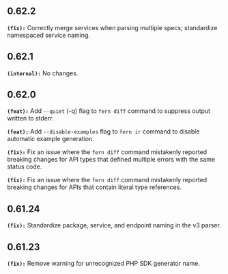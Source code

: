 ## 0.62.2
**`(fix):`** Correctly merge services when parsing multiple specs; standardize namespaced service naming.


## 0.62.1
**`(internal):`** No changes.


## 0.62.0
**`(feat):`** Add `--quiet` (-q) flag to `fern diff` command to suppress output written to stderr.


**`(feat):`** Add `--disable-examples` flag to `fern ir` command to disable automatic example generation.


**`(fix):`** Fix an issue where the `fern diff` command mistakenly reported breaking changes
for API types that defined multiple errors with the same status code.


**`(fix):`** Fix an issue where the `fern diff` command mistakenly reported breaking changes
for APIs that contain literal type references.


## 0.61.24
**`(fix):`** Standardize package, service, and endpoint naming in the v3 parser.


## 0.61.23
**`(fix):`** Remove warning for unrecognized PHP SDK generator name.


